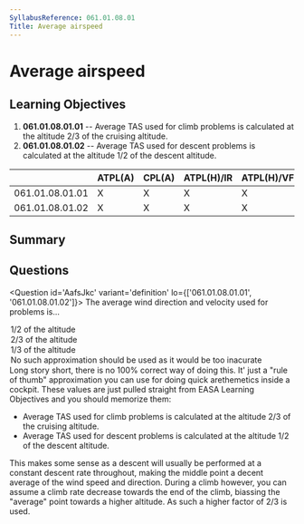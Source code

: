 ```yaml
---
SyllabusReference: 061.01.08.01
Title: Average airspeed
---
```


# Average airspeed

## Learning Objectives

1. **061.01.08.01.01** -- Average TAS used for climb problems is calculated at
   the altitude 2/3 of the cruising altitude.
2. **061.01.08.01.02** -- Average TAS used for descent problems is calculated at
   the altitude 1/2 of the descent altitude.

|                 | ATPL(A) | CPL(A) | ATPL(H)/IR | ATPL(H)/VFR | CPL(H) | IR  | CBIR(A) |
| --------------- | ------- | ------ | ---------- | ----------- | ------ | --- | ------- |
| 061.01.08.01.01 | X       | X      | X          | X           | X      |     |         |
| 061.01.08.01.02 | X       | X      | X          | X           | X      |     |         |

## Summary

## Questions

<Question id='AafsJkc' variant='definition' lo={['061.01.08.01.01', '061.01.08.01.02']}>
  <Text variant='oneCorrect'>The average wind direction and velocity used for <Subject/> problems is...</Text>
  <Option id='AafsJkc-1' subject={['descent']}>1/2 of the <Subject /> altitude</Option>
  <Option id='AafsJkc-2' subject={['climb']}>2/3 of the <Subject /> altitude</Option>
  <Option id='AafsJkc-3'>1/3 of the <Subject /> altitude</Option>
  <Option id='AafsJkc-4'>No such approximation should be used as it would be too inacurate</Option>
  <Explanation>
   Long story short, there is no 100% correct way of doing this. It' just a "rule of thumb"
   approximation you can use for doing quick arethemetics inside a cockpit. These values are just 
   pulled straight from EASA Learning Objectives and you should memorize them:

- Average TAS used for climb problems is calculated at the altitude 2/3 of the
  cruising altitude.
- Average TAS used for descent problems is calculated at the altitude 1/2 of the
  descent altitude.

This makes some sense as a descent will usually be performed at a constant
descent rate throughout, making the middle point a decent average of the wind
speed and direction. During a climb however, you can assume a climb rate
decrease towards the end of the climb, biassing the "average" point towards a
higher altitude. As such a higher factor of 2/3 is used.

  </Explanation>
</Question>
